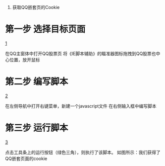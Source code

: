 #获取QQ嵌套页的Cookie

= 第一步 选择目标页面 =

[http://hi.csdn.net/attachment/200912/23/3923_1261533749ZWb6.gif]

在QQ主窗体中打开QQ股票页
将《IE脚本辅助》的瞄准器图标拖拽到QQ股票也中心位置，放开鼠标

= 第二步 编写脚本 =
[http://hi.csdn.net/attachment/200912/23/3923_1261533750F905.gif]

在左侧导航中打开右键菜单，新建一个javascript文件
在右侧输入框中编写脚本
{{{alert(document.cookie);}}}

= 第三步 运行脚本 =
[http://hi.csdn.net/attachment/200912/23/3923_12615337504495.gif]

点击工具条上的运行按钮（绿色三角），则执行了该脚本。
如图所示：我们获得了QQ嵌套页面的cookie